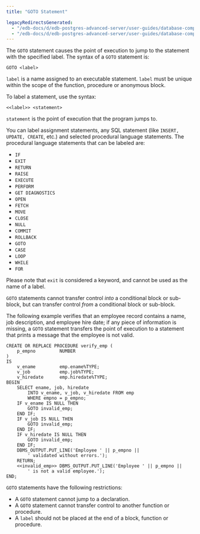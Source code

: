 ```yaml
---
title: "GOTO Statement"

legacyRedirectsGenerated:
  - "/edb-docs/d/edb-postgres-advanced-server/user-guides/database-compatibility-stored-procedural-language-guide/13/goto_statement.html"
  - "/edb-docs/d/edb-postgres-advanced-server/user-guides/database-compatibility-stored-procedural-language-guide/latest/goto_statement.html"
---
```


<div id="goto_statement" class="registered_link"></div>

The `GOTO` statement causes the point of execution to jump to the statement with the specified label. The syntax of a `GOTO` statement is:

```text
GOTO <label>
```

`label` is a name assigned to an executable statement. `label` must be unique within the scope of the function, procedure or anonymous block.

To label a statement, use the syntax:

```text
<<label>> <statement>
```

`statement` is the point of execution that the program jumps to.

You can label assignment statements, any SQL statement (like `INSERT, UPDATE, CREATE`, etc.) and selected procedural language statements. The procedural language statements that can be labeled are:

-   `IF`
-   `EXIT`
-   `RETURN`
-   `RAISE`
-   `EXECUTE`
-   `PERFORM`
-   `GET DIAGNOSTICS`
-   `OPEN`
-   `FETCH`
-   `MOVE`
-   `CLOSE`
-   `NULL`
-   `COMMIT`
-   `ROLLBACK`
-   `GOTO`
-   `CASE`
-   `LOOP`
-   `WHILE`
-   `FOR`

Please note that `exit` is considered a keyword, and cannot be used as the name of a label.

`GOTO` statements cannot transfer control *into* a conditional block or sub-block, but can transfer control *from* a conditional block or sub-block.

The following example verifies that an employee record contains a name, job description, and employee hire date; if any piece of information is missing, a `GOTO` statement transfers the point of execution to a statement that prints a message that the employee is not valid.

```text
CREATE OR REPLACE PROCEDURE verify_emp (
    p_empno         NUMBER
)
IS
    v_ename         emp.ename%TYPE;
    v_job           emp.job%TYPE;
    v_hiredate      emp.hiredate%TYPE;
BEGIN
    SELECT ename, job, hiredate
        INTO v_ename, v_job, v_hiredate FROM emp
        WHERE empno = p_empno;
    IF v_ename IS NULL THEN
        GOTO invalid_emp;
    END IF;
    IF v_job IS NULL THEN
        GOTO invalid_emp;
    END IF;
    IF v_hiredate IS NULL THEN
        GOTO invalid_emp;
    END IF;
    DBMS_OUTPUT.PUT_LINE('Employee ' || p_empno ||
        ' validated without errors.');
    RETURN;
    <<invalid_emp>> DBMS_OUTPUT.PUT_LINE('Employee ' || p_empno ||
        ' is not a valid employee.');
END;
```

`GOTO` statements have the following restrictions:

-   A `GOTO` statement cannot jump to a declaration.
-   A `GOTO` statement cannot transfer control to another function or procedure.
-   A `label` should not be placed at the end of a block, function or procedure.
